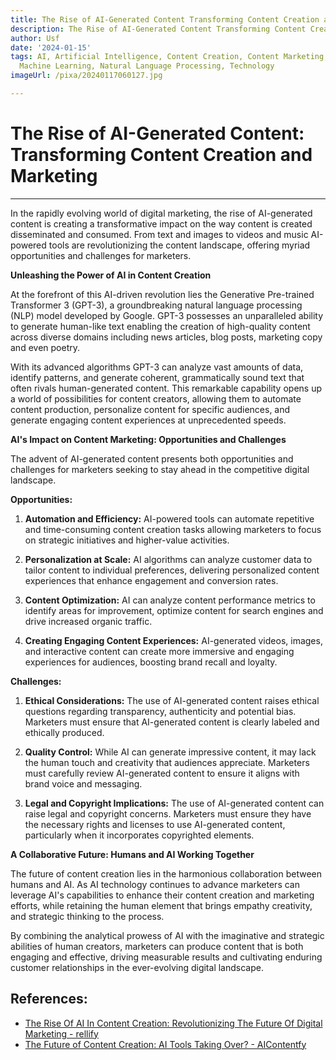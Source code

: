 ```yaml
---
title: The Rise of AI-Generated Content Transforming Content Creation and Marketing
description: The Rise of AI-Generated Content Transforming Content Creation and Marketing
author: Usf
date: '2024-01-15'
tags: AI, Artificial Intelligence, Content Creation, Content Marketing, Digital Marketing,
  Machine Learning, Natural Language Processing, Technology
imageUrl: /pixa/20240117060127.jpg

---
```

#  The  Rise of AI-Generated Content: Transforming  Content Creation and Marketing

---

In the rapidly evolving  world of digital marketing, the rise of AI-generated content is creating  a transformative impact  on the way content is created disseminated and consumed. From text and images to videos and music AI-powered tools are revolutionizing the content landscape, offering myriad  opportunities and challenges for marketers.

**Unleashing the Power of AI in Content Creation**

At  the forefront  of this  AI-driven revolution lies the Generative Pre-trained Transformer 3 (GPT-3), a groundbreaking natural language processing (NLP) model developed by Google. GPT-3 possesses an unparalleled ability to generate human-like text enabling the creation of high-quality content across diverse domains including news  articles, blog  posts, marketing copy and  even poetry.

With its  advanced algorithms GPT-3  can analyze vast amounts of data, identify patterns, and generate coherent, grammatically sound  text that often rivals human-generated content. This remarkable capability opens  up a world of possibilities for content creators, allowing them to automate content production, personalize content for specific  audiences, and generate  engaging content experiences at unprecedented speeds.

**AI's Impact on Content  Marketing: Opportunities and Challenges**

The advent of AI-generated content presents  both opportunities  and challenges for marketers seeking to stay ahead in the competitive digital landscape.

**Opportunities:**

1. **Automation and Efficiency:** AI-powered tools can automate  repetitive and time-consuming content creation tasks allowing marketers to focus on strategic initiatives and higher-value activities.

2. **Personalization at Scale:** AI algorithms can analyze customer data to tailor content to individual preferences, delivering personalized content experiences that enhance engagement and conversion rates.

3.  **Content Optimization:** AI can analyze content performance metrics to identify areas  for  improvement, optimize content for search engines and  drive increased organic  traffic.

4. **Creating Engaging  Content Experiences:** AI-generated videos, images,  and interactive content  can create  more immersive and engaging experiences for audiences, boosting brand recall and loyalty.

**Challenges:**

1. **Ethical Considerations:** The use of AI-generated content raises ethical questions regarding transparency, authenticity and potential bias.  Marketers must ensure that AI-generated content is clearly labeled and ethically produced.

2.  **Quality  Control:** While AI can generate impressive content, it may lack the human touch and creativity that audiences appreciate. Marketers must carefully review AI-generated content to ensure it aligns with  brand voice and messaging.

3. **Legal and Copyright Implications:** The use  of AI-generated content can raise legal and copyright concerns. Marketers must  ensure they have  the necessary rights and licenses  to use AI-generated content, particularly when  it incorporates copyrighted elements.

**A Collaborative Future: Humans and AI Working Together**

The  future of content creation lies  in the harmonious collaboration between humans and AI. As AI technology  continues to advance marketers can leverage AI's capabilities to enhance their content creation and marketing efforts, while  retaining  the human element that brings empathy creativity, and strategic thinking to the process.

By combining the analytical prowess of AI with the imaginative and strategic abilities of human creators, marketers can  produce content that is both engaging and effective,  driving measurable results and cultivating enduring customer relationships in the ever-evolving digital landscape.

## References:
- [The Rise Of AI In Content Creation: Revolutionizing The Future Of Digital Marketing - rellify](https://rellify.com/blog/the-rise-of-ai-in-content-creation-revolutionizing-the-future-of-digital-marketing/)
- [The Future of Content Creation: AI Tools Taking Over? - AIContentfy](https://aicontentfy.com/en/blog/future-of-content-creation-ai-tools-taking-over)
